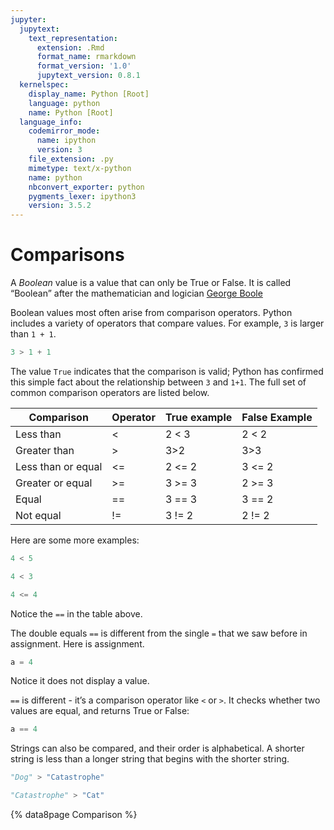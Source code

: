 ```yaml
---
jupyter:
  jupytext:
    text_representation:
      extension: .Rmd
      format_name: rmarkdown
      format_version: '1.0'
      jupytext_version: 0.8.1
  kernelspec:
    display_name: Python [Root]
    language: python
    name: Python [Root]
  language_info:
    codemirror_mode:
      name: ipython
      version: 3
    file_extension: .py
    mimetype: text/x-python
    name: python
    nbconvert_exporter: python
    pygments_lexer: ipython3
    version: 3.5.2
---
```


# Comparisons

A *Boolean* value is a value that can only be True or False.  It is called
"Boolean" after the mathematician and logician [George
Boole](https://en.wikipedia.org/wiki/George_Boole)

Boolean values most often arise from comparison operators. Python includes a
variety of operators that compare values. For example, `3` is larger than `1 +
1`.

```python
3 > 1 + 1
```

The value `True` indicates that the comparison is valid; Python has confirmed
this simple fact about the relationship between `3` and `1+1`. The full set of
common comparison operators are listed below.

| Comparison         | Operator | True example | False Example |
|--------------------|----------|--------------|---------------|
| Less than          | <        | 2 < 3        | 2 < 2         |
| Greater than       | >        | 3>2          | 3>3           |
| Less than or equal | <=       | 2 <= 2       | 3 <= 2        |
| Greater or equal   | >=       | 3 >= 3       | 2 >= 3        |
| Equal              | ==       | 3 == 3       | 3 == 2        |
| Not equal          | !=       | 3 != 2       | 2 != 2        |

Here are some more examples:

```python
4 < 5
```

```python
4 < 3
```

```python
4 <= 4
```

Notice the `==` in the table above.

The double equals ``==`` is different from the single `=` that we saw before
in assignment.   Here is assignment.

```python
a = 4
```

Notice it does not display a value.

``==`` is different - it's a comparison operator like `<` or `>`.  It checks
whether two values are equal, and returns True or False:

```python
a == 4
```

Strings can also be compared, and their order is alphabetical. A shorter
string is less than a longer string that begins with the shorter string.

```python
"Dog" > "Catastrophe"
```

```python
"Catastrophe" > "Cat"
```

{% data8page Comparison %}

